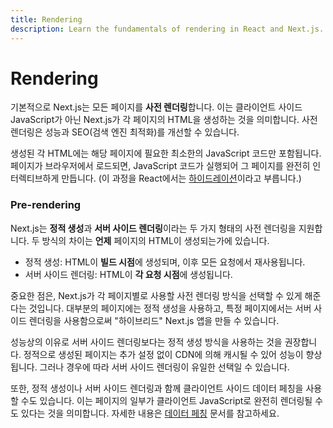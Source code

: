 ```yaml
---
title: Rendering
description: Learn the fundamentals of rendering in React and Next.js.
---
```


# Rendering

기본적으로 Next.js는 모든 페이지를 **사전 렌더링**합니다. 이는 클라이언트 사이드 JavaScript가 아닌 Next.js가 각 페이지의 HTML을 생성하는 것을 의미합니다. 사전 렌더링은 성능과 SEO(검색 엔진 최적화)를 개선할 수 있습니다.

생성된 각 HTML에는 해당 페이지에 필요한 최소한의 JavaScript 코드만 포함됩니다. 페이지가 브라우저에서 로드되면, JavaScript 코드가 실행되어 그 페이지를 완전히 인터렉티브하게 만듭니다. (이 과정을 React에서는 [하이드레이션](https://react.dev/reference/react-dom/client/hydrateRoot)이라고 부릅니다.)

### Pre-rendering

Next.js는 **정적 생성**과 **서버 사이드 렌더링**이라는 두 가지 형태의 사전 렌더링을 지원합니다. 두 방식의 차이는 **언제** 페이지의 HTML이 생성되는가에 있습니다.

- 정적 생성: HTML이 **빌드 시점**에 생성되며, 이후 모든 요청에서 재사용됩니다.
- 서버 사이드 렌더링: HTML이 **각 요청 시점**에 생성됩니다.

중요한 점은, Next.js가 각 페이지별로 사용할 사전 렌더링 방식을 선택할 수 있게 해준다는 것입니다. 대부분의 페이지에는 정적 생성을 사용하고, 특정 페이지에서는 서버 사이드 렌더링을 사용함으로써 "하이브리드" Next.js 앱을 만들 수 있습니다.

성능상의 이유로 서버 사이드 렌더링보다는 정적 생성 방식을 사용하는 것을 권장합니다. 정적으로 생성된 페이지는 추가 설정 없이 CDN에 의해 캐시될 수 있어 성능이 향상됩니다. 그러나 경우에 따라 서버 사이드 렌더링이 유일한 선택일 수 있습니다.

또한, 정적 생성이나 서버 사이드 렌더링과 함께 클라이언트 사이드 데이터 페칭을 사용할 수도 있습니다. 이는 페이지의 일부가 클라이언트 JavaScript로 완전히 렌더링될 수도 있다는 것을 의미합니다. 자세한 내용은 [데이터 페칭](/docs/pages/building-your-application/data-fetching/client-side) 문서를 참고하세요.
